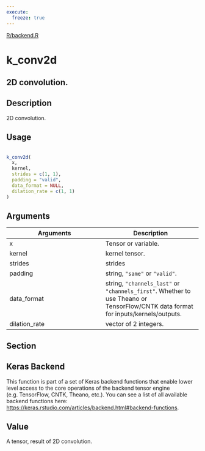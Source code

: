 ```yaml
---
execute:
  freeze: true
---
```


[R/backend.R](https://github.com/rstudio/keras//blob/main/R/backend.R#L499) 

# k_conv2d

## 2D convolution.

## Description
 2D convolution. 


## Usage
```r
 
k_conv2d( 
  x, 
  kernel, 
  strides = c(1, 1), 
  padding = "valid", 
  data_format = NULL, 
  dilation_rate = c(1, 1) 
) 
```

## Arguments
|Arguments|Description|
|---|---|
| x | Tensor or variable. |
| kernel | kernel tensor. |
| strides | strides |
| padding | string, `"same"` or `"valid"`. |
| data_format | string, `"channels_last"` or `"channels_first"`. Whether to use Theano or TensorFlow/CNTK data format for inputs/kernels/outputs. |
| dilation_rate | vector of 2 integers. |


## Section

## Keras Backend

   This function is part of a set of Keras backend functions that enable lower level access to the core operations of the backend tensor engine (e.g. TensorFlow, CNTK, Theano, etc.).  You can see a list of all available backend functions here: [https://keras.rstudio.com/articles/backend.html#backend-functions](https://keras.rstudio.com/articles/backend.html#backend-functions). 

## Value
 A tensor, result of 2D convolution. 




